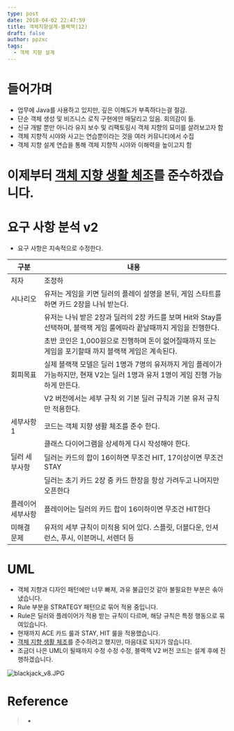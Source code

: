 ```yaml
---
type: post
date: 2018-04-02 22:47:59
title: 객체지향설계-블랙잭(12)
draft: false
author: ppzxc
tags:
  - 객체 지향 설계
---
```


# 들어가며

- 업무에 Java를 사용하고 있지만, 깊은 이해도가 부족하다는걸 절감.
- 단순 객체 생성 및 비즈니스 로직 구현에만 매달리고 있음. 회의감이 듦.
- 신규 개발 뿐만 아니라 유지 보수 및 리팩토링시 객체 지향의 묘미를 살려보고자 함
- 객체 지향적 시야와 사고는 연습뿐이라는 것을 여러 커뮤니티에서 수집
- 객체 지향 설계 연습을 통해 객체 지향적 시야와 이해력을 높이고지 함

# 이제부터 [객체 지향 생활 체조](https://jungha-cho.github.io/2018/03/30/%EA%B0%9D%EC%B2%B4-%EC%A7%80%ED%96%A5-%EC%97%B0%EC%8A%B5-%ED%95%98%EA%B8%B0-%ED%94%84%EB%A1%9C%EC%A0%9D%ED%8A%B8/)를 준수하겠습니다.

# 요구 사항 분석 v2

- 요구 사항은 지속적으로 수정한다.

| 구분              | 내용                                                                                                                              |
| ----------------- | --------------------------------------------------------------------------------------------------------------------------------- |
| 저자              | 조정하                                                                                                                            |
| 시나리오          | 유저는 게임을 키면 딜러의 플레이 설명을 본뒤, 게임 스타트를 하면 카드 2장을 나눠 받는다.                                          |
|                   | 유저는 나눠 받은 2장과 딜러의 2장 카드를 보며 Hit와 Stay를 선택하며, 블랙잭 게임 룰에따라 끝날때까지 게임을 진행한다.             |
|                   | 초반 코인은 1,000원으로 진행하며 돈이 없어질때까지 또는 게임을 포기할때 까지 블랙잭 게임은 계속된다.                              |
| 회피목표          | 실제 블랙잭 모델은 딜러 1명과 7명의 유저까지 게임 플레이가 가능하지만, 현재 V2는 딜러 1명과 유저 1명이 게임 진행 가능하게 만든다. |
|                   | V2 버전에서는 세부 규칙 외 기본 딜러 규칙과 기본 유저 규칙만 적용한다.                                                            |
| 세부사항1         | 코드는 객체 지향 생활 체조를 준수 한다.                                                                                           |
|                   | 클래스 다이어그램을 상세하게 다시 작성해야 한다.                                                                                  |
| 딜러 세부사항     | 딜러는 카드의 합이 16이하면 무조건 HIT, 17이상이면 무조건 STAY                                                                    |
|                   | 딜러는 초기 카드 2장 중 카드 한장을 항상 가려두고 나머지만 오픈한다                                                               |
| 플레이어 세부사항 | 플레이어는 딜러의 카드 합이 16이하이면 무조건 HIT한다                                                                             |
| 미해결 문제       | 유저의 세부 규칙이 미적용 되어 있다. 스플릿, 더블다운, 인셔런스, 푸시, 이븐머니, 서렌더 등                                        |

# UML

- 객체 지향과 디자인 패턴에만 너무 빠져, 과유 불급인것 같아 불필요한 부분은 솎아냈습니다.
- Rule 부분을 STRATEGY 패턴으로 묶어 적용 중입니다.
- Rule은 딜러와 플레이어가 적용 받는 규칙이 다르며, 해당 규칙은 특정 행동으로 묶여있습니다.
- 현재까지 ACE 카드 룰과 STAY, HIT 룰을 적용했습니다.
- [객체 지향 생활 체조](https://jungha-cho.github.io/2018/03/30/%EA%B0%9D%EC%B2%B4-%EC%A7%80%ED%96%A5-%EC%97%B0%EC%8A%B5-%ED%95%98%EA%B8%B0-%ED%94%84%EB%A1%9C%EC%A0%9D%ED%8A%B8/)를 준수하려고 했지만, 마음대로 되지가 않습니다.
- 조금더 나은 UML이 될때까지 수정 수정 수정, 블랙잭 V2 버전 코드는 설계 후에 진행하겠습니다.

![blackjack_v8.JPG](../images/blackjack_v8.JPG)

# Reference

> - []()
